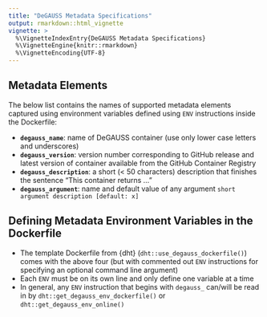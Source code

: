 ```yaml
---
title: "DeGAUSS Metadata Specifications"
output: rmarkdown::html_vignette
vignette: >
  %\VignetteIndexEntry{DeGAUSS Metadata Specifications}
  %\VignetteEngine{knitr::rmarkdown}
  %\VignetteEncoding{UTF-8}
---
```


## Metadata Elements

The below list contains the names of supported metadata elements captured using environment variables defined using `ENV` instructions inside the Dockerfile:

- **`degauss_name`**: name of DeGAUSS container (use only lower case letters and underscores)
- **`degauss_version`**: version number corresponding to GitHub release and latest version of container available from the GitHub Container Registry
- **`degauss_description`**: a short (< 50 characters) description that finishes the sentence "This container returns ..."
- **`degauss_argument`**: name and default value of any argument `short argument description [default: x]`

## Defining Metadata Environment Variables in the Dockerfile

- The template Dockerfile from {dht} (`dht::use_degauss_dockerfile()`) comes with the above four (but with commented out `ENV` instructions for specifying an optional command line argument)
- Each `ENV` must be on its own line and only define one variable at a time
- In general, any `ENV` instruction that begins with `degauss_` can/will be read in by `dht::get_degauss_env_dockerfile()` or `dht::get_degauss_env_online()`
